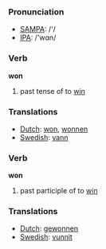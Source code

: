 === Pronunciation ===
*[[w:SAMPA|SAMPA]]: /'/
*[[w:IPA|IPA]]: /'wɑn/

=== Verb ===

'''won'''

# past tense of to [[win]]

=== Translations ===
*[[Dutch]]: [[won]], [[wonnen]]
*[[Swedish]]: [[vann]]

=== Verb ===

'''won'''

# past participle of to [[win]]

=== Translations ===
*[[Dutch]]: [[gewonnen]]
*[[Swedish]]: [[vunnit]]